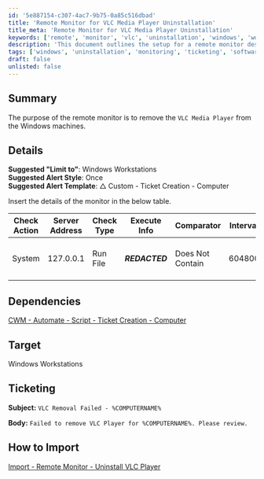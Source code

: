 ```yaml
---
id: '5e887154-c307-4ac7-9b75-0a85c516dbad'
title: 'Remote Monitor for VLC Media Player Uninstallation'
title_meta: 'Remote Monitor for VLC Media Player Uninstallation'
keywords: ['remote', 'monitor', 'vlc', 'uninstallation', 'windows', 'workstations']
description: 'This document outlines the setup for a remote monitor designed to uninstall VLC Media Player from Windows workstations, including configuration details, ticketing information, and import instructions.'
tags: ['windows', 'uninstallation', 'monitoring', 'ticketing', 'software']
draft: false
unlisted: false
---
```

## Summary

The purpose of the remote monitor is to remove the `VLC Media Player` from the Windows machines.

## Details

**Suggested "Limit to"**: Windows Workstations  
**Suggested Alert Style**: Once  
**Suggested Alert Template**: △ Custom - Ticket Creation - Computer  

Insert the details of the monitor in the below table.

| Check Action | Server Address | Check Type | Execute Info | Comparator       | Interval | Result                 |
|--------------|----------------|------------|---------------|-------------------|----------|------------------------|
| System       | 127.0.0.1     | Run File   | _**REDACTED**_ | Does Not Contain   | 604800   | Failed to remove VLC    |

## Dependencies

[CWM - Automate - Script - Ticket Creation - Computer](https://proval.itglue.com/DOC-5078775-9098338)

## Target

Windows Workstations

## Ticketing

**Subject:** `VLC Removal Failed - %COMPUTERNAME%`  

**Body:** `Failed to remove VLC Player for %COMPUTERNAME%. Please review.`  

## How to Import

[Import - Remote Monitor - Uninstall VLC Player](https://proval.itglue.com/DOC-5078775-13498134)











